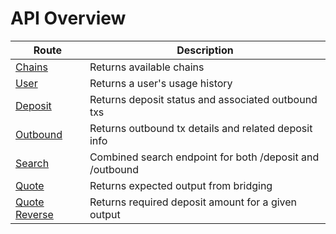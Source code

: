 # API Overview

| Route                                  | Description                                              |
| -------------------------------------- | -------------------------------------------------------- |
| [Chains](/gas/api/chains)              | Returns available chains                                 |
| [User](/gas/api/user)                  | Returns a user's usage history                           |
| [Deposit](/gas/api/deposit)            | Returns deposit status and associated outbound txs       |
| [Outbound](/gas/api/outbound)          | Returns outbound tx details and related deposit info     |
| [Search](/gas/api/search)              | Combined search endpoint for both /deposit and /outbound |
| [Quote](/gas/api/quote)                | Returns expected output from bridging                    |
| [Quote Reverse](/gas/api/quoteReverse) | Returns required deposit amount for a given output       |
